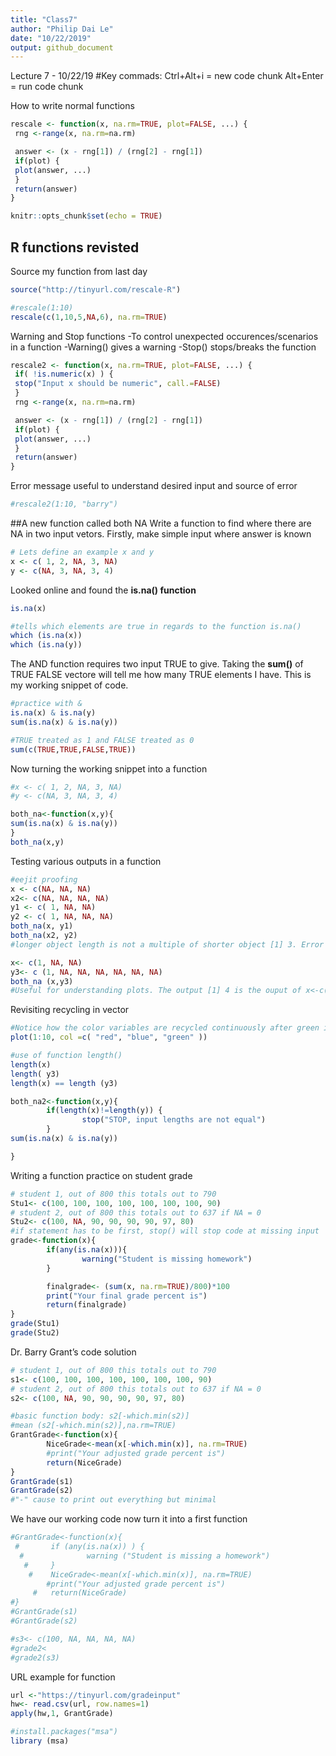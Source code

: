 ```yaml
---
title: "Class7"
author: "Philip Dai Le"
date: "10/22/2019"
output: github_document
---
```


Lecture 7 - 10/22/19
#Key commads:
Ctrl+Alt+i = new code chunk
Alt+Enter = run code chunk

How to write normal functions
```r
rescale <- function(x, na.rm=TRUE, plot=FALSE, ...) {
 rng <-range(x, na.rm=na.rm)

 answer <- (x - rng[1]) / (rng[2] - rng[1])
 if(plot) {
 plot(answer, ...)
 }
 return(answer)
}
```

```r
knitr::opts_chunk$set(echo = TRUE)
```

## R functions revisted 

Source my function from last day
```r
source("http://tinyurl.com/rescale-R")
```

```r
#rescale(1:10)
rescale(c(1,10,5,NA,6), na.rm=TRUE)
```

Warning and Stop functions
-To control unexpected occurences/scenarios in a function
-Warning() gives a warning
-Stop() stops/breaks the function
```r
rescale2 <- function(x, na.rm=TRUE, plot=FALSE, ...) {
 if( !is.numeric(x) ) {
 stop("Input x should be numeric", call.=FALSE)
 }
 rng <-range(x, na.rm=na.rm)

 answer <- (x - rng[1]) / (rng[2] - rng[1])
 if(plot) {
 plot(answer, ...)
 }
 return(answer)
}
```


Error message useful to understand desired input and source of error
```r
#rescale2(1:10, "barry")
```

##A new function called both NA
Write a function to find where there are NA in two input vetors.
Firstly, make simple input where answer is known
```r
# Lets define an example x and y
x <- c( 1, 2, NA, 3, NA)
y <- c(NA, 3, NA, 3, 4)

```

Looked online and found the **is.na() function**
```r
is.na(x)

```


```r
#tells which elements are true in regards to the function is.na()
which (is.na(x))
which (is.na(y))
```

The AND function requires two input TRUE to give. Taking the **sum()** of TRUE FALSE vectore will tell me how many TRUE elements I have. This is my working snippet of code.
```r
#practice with &
is.na(x) & is.na(y)
sum(is.na(x) & is.na(y))
```

```r
#TRUE treated as 1 and FALSE treated as 0
sum(c(TRUE,TRUE,FALSE,TRUE))
```

Now turning the working snippet into a function
```r
#x <- c( 1, 2, NA, 3, NA)
#y <- c(NA, 3, NA, 3, 4)

both_na<-function(x,y){
sum(is.na(x) & is.na(y))
}
both_na(x,y)
```

Testing various outputs in a function
```r
#eejit proofing
x <- c(NA, NA, NA)
x2<- c(NA, NA, NA, NA)
y1 <- c( 1, NA, NA)
y2 <- c( 1, NA, NA, NA)
both_na(x, y1)
both_na(x2, y2)
#longer object length is not a multiple of shorter object [1] 3. Error due to recycling in vectors. X is not as long as Y so it reuses the first variable of X for the 4th variable of Y
```
```r
x<- c(1, NA, NA)
y3<- c (1, NA, NA, NA, NA, NA, NA)
both_na (x,y3)
#Useful for understanding plots. The output [1] 4 is the ouput of x<-c(1, NA, NA, 1, NA, NA, 1) when using x<-c(1, NA, NA)
```


Revisiting recycling in vector
```r
#Notice how the color variables are recycled continuously after green is used.
plot(1:10, col =c( "red", "blue", "green" ))
```
```r
#use of function length()
length(x)
length( y3)
length(x) == length (y3)
```

```r
both_na2<-function(x,y){
        if(length(x)!=length(y)) {
                stop("STOP, input lengths are not equal")
        }
sum(is.na(x) & is.na(y))

}

```

Writing a function practice on student grade
```r
# student 1, out of 800 this totals out to 790
Stu1<- c(100, 100, 100, 100, 100, 100, 100, 90)
# student 2, out of 800 this totals out to 637 if NA = 0
Stu2<- c(100, NA, 90, 90, 90, 90, 97, 80)
#if statement has to be first, stop() will stop code at missing input
grade<-function(x){
        if(any(is.na(x))){
                warning("Student is missing homework")
        }

        finalgrade<- (sum(x, na.rm=TRUE)/800)*100
        print("Your final grade percent is")
        return(finalgrade)
}
grade(Stu1)
grade(Stu2)
```

Dr. Barry Grant's code solution
```r
# student 1, out of 800 this totals out to 790
s1<- c(100, 100, 100, 100, 100, 100, 100, 90)
# student 2, out of 800 this totals out to 637 if NA = 0
s2<- c(100, NA, 90, 90, 90, 90, 97, 80)

#basic function body: s2[-which.min(s2)]
#mean (s2[-which.min(s2)],na.rm=TRUE)
GrantGrade<-function(x){
        NiceGrade<-mean(x[-which.min(x)], na.rm=TRUE)
        #print("Your adjusted grade percent is")
        return(NiceGrade)
}
GrantGrade(s1)
GrantGrade(s2)
#"-" cause to print out everything but minimal 
```

We have our working code now turn it into a first function
```r
#GrantGrade<-function(x){
 #       if (any(is.na(x)) ) {
  #              warning ("Student is missing a homework")
   #     }
    #    NiceGrade<-mean(x[-which.min(x)], na.rm=TRUE)
        #print("Your adjusted grade percent is")
     #   return(NiceGrade)
#}
#GrantGrade(s1)
#GrantGrade(s2)

#s3<- c(100, NA, NA, NA, NA)
#grade2<
#grade2(s3)
```

URL example for function
```r
url <-"https://tinyurl.com/gradeinput"
hw<- read.csv(url, row.names=1)
apply(hw,1, GrantGrade)
```

```r
#install.packages("msa")
library (msa)
```

